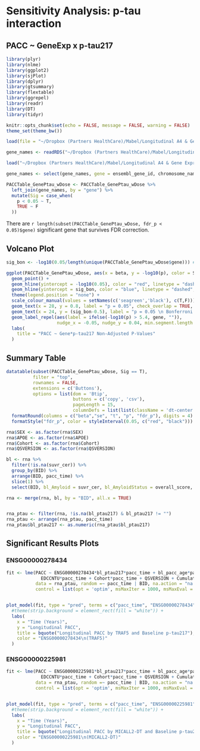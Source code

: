 # Sensitivity Analysis: p-tau interaction

## PACC \~ GeneExp x p-tau217

```r
library(plyr)
library(nlme)
library(ggplot2)
library(sjPlot)
library(dplyr)
library(gtsummary)
library(flextable)
library(ggrepel)
library(readr)
library(DT)
library(tidyr)

knitr::opts_chunk$set(echo = FALSE, message = FALSE, warning = FALSE)
theme_set(theme_bw())
```

```r
load(file = "~/Dropbox (Partners HealthCare)/Mabel/Longitudinal A4 & Gene Expression/A4_GeneExp_ProjectData/RNAseqData_Autosomal_XLinked_wDose_120424.RData")

gene_names <- readRDS("~/Dropbox (Partners HealthCare)/Mabel/Longitudinal A4 & Gene Expression/A4_GeneExp_ProjectData/A4_RNAseq_GeneNames_081424.rds")

load("~/Dropbox (Partners HealthCare)/Mabel/Longitudinal A4 & Gene Expression/A4_GeneExp_Project/Data/PACC Models/LME_PACC_GenePtau_Models_2024-12-11.RData")
```

```r
gene_names <- select(gene_names, gene = ensembl_gene_id, chromosome_name, external_gene_name)
```

```r
PACCTable_GenePtau_wDose <- PACCTable_GenePtau_wDose %>%
  left_join(gene_names, by = "gene") %>%
  mutate(Sig = case_when(
    p < 0.05 ~ T,
    TRUE ~ F
  ))
```

There are `r length(subset(PACCTable_GenePtau_wDose, fdr_p < 0.05)$gene)` significant gene that survives FDR correction.

## Volcano Plot

```r
sig_bon <- -log10(0.05/length(unique(PACCTable_GenePtau_wDose$gene))) #Bonferroni correction for plotting

ggplot(PACCTable_GenePtau_wDose, aes(x = beta, y = -log10(p), color = Sig)) +
  geom_point() +
  geom_hline(yintercept = -log10(0.05), color = "red", linetype = "dashed", size = 1.2) +
  geom_hline(yintercept = sig_bon, color = "blue", linetype = "dashed", size = 1) +
  theme(legend.position = "none") +
  scale_colour_manual(values = setNames(c('seagreen','black'), c(T,F))) +
  geom_text(x = 28, y = 0.8, label = "p = 0.05", check_overlap = TRUE, color = "black") +
  geom_text(x = 24, y = (sig_bon-0.5), label = "p = 0.05 \n Bonferroni corrected", check_overlap = TRUE, color = "black") +
  geom_label_repel(aes(label = ifelse(-log10(p) > 5.4, gene, "")), 
                   nudge_x = -0.05, nudge_y = 0.04, min.segment.length = 0) +
  labs(
    title = "PACC ~ Gene*p-tau217 Non-Adjusted P-Values"
  )
```

## Summary Table

```r
datatable(subset(PACCTable_GenePtau_wDose, Sig == T),
          filter = "top",
          rownames = FALSE,
          extensions = c('Buttons'),
          options = list(dom = 'Btip',
                         buttons = c('copy', 'csv'),
                         pageLength = 15,
                         columnDefs = list(list(className = 'dt-center', targets = "_all")))) %>%
  formatRound(columns = c("beta","se", "t", "p", "fdr_p"), digits = 4) %>%
  formatStyle("fdr_p", color = styleInterval(0.05, c("red", "black")))
```

```r
rna$SEX <- as.factor(rna$SEX)
rna$APOE <- as.factor(rna$APOE)
rna$Cohort <- as.factor(rna$Cohort)
rna$QSVERSION <- as.factor(rna$QSVERSION)

bl <- rna %>%
  filter(!is.na(suvr_cer)) %>%
  group_by(BID) %>%
  arrange(BID, pacc_time) %>%
  slice(1) %>%
  select(BID, bl_Amyloid = suvr_cer, bl_AmyloidStatus = overall_score, bl_ptau217 = ptau217)

rna <- merge(rna, bl, by = "BID", all.x = TRUE)


rna_ptau <- filter(rna, !is.na(bl_ptau217) & bl_ptau217 != "")
rna_ptau <- arrange(rna_ptau, pacc_time)
rna_ptau$bl_ptau217 <- as.numeric(rna_ptau$bl_ptau217)
```

## Significant Results Plots {.tabset}

::: panel-tabset
### ENSG00000278434

```r
fit <- lme(PACC ~ ENSG00000278434*bl_ptau217*pacc_time + bl_pacc_age*pacc_time +
             EDCCNTU*pacc_time + Cohort*pacc_time + QSVERSION + Cumulative_Dose_Scaled, 
           data = rna_ptau, random =~ pacc_time | BID, na.action = "na.omit", 
           control = list(opt = 'optim', msMaxIter = 1000, msMaxEval = 1000))


plot_model(fit, type = "pred", terms = c("pacc_time", "ENSG00000278434", "bl_ptau217")) +
  #theme(strip.background = element_rect(fill = "white")) +
  labs(
    x = "Time (Years)",
    y = "Longitudinal PACC",
    title = bquote("Longitudinal PACC by TRAF5 and Baseline p-tau217"),
    color = "ENSG00000278434\n(TRAF5)"
  )
```

### ENSG00000225981

```r
fit <- lme(PACC ~ ENSG00000225981*bl_ptau217*pacc_time + bl_pacc_age*pacc_time +
             EDCCNTU*pacc_time + Cohort*pacc_time + QSVERSION + Cumulative_Dose_Scaled, 
           data = rna_ptau, random =~ pacc_time | BID, na.action = "na.omit", 
           control = list(opt = 'optim', msMaxIter = 1000, msMaxEval = 1000))


plot_model(fit, type = "pred", terms = c("pacc_time", "ENSG00000225981", "bl_ptau217")) +
  #theme(strip.background = element_rect(fill = "white")) +
  labs(
    x = "Time (Years)",
    y = "Longitudinal PACC",
    title = bquote("Longitudinal PACC by MICALL2-DT and Baseline p-tau217"),
    color = "ENSG00000225981\n(MICALL2-DT)"
  )
```
:::
